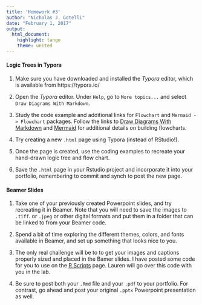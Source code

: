 ```yaml
---
title: 'Homework #3'
author: "Nicholas J. Gotelli"
date: "February 1, 2017"
output: 
  html_document: 
    highlight: tango
    theme: united
---
```


#### Logic Trees in Typora

1. Make sure you have downloaded and installed the *Typora* editor, which is available from https://typora.io/

2. Open the *Typora* editor. Under `Help`, go to `More topics...` and select `Draw Diagrams With Markdown`. 

3. Study the code example and additional links for `Flowchart` and `Mermaid -> Flowchart` packages. Follow the links to   [Draw Diagrams With Markdown](http://support.typora.io/Draw-Diagrams-With-Markdown/)  and [Mermaid](https://knsv.github.io/mermaid/#mermaid) for additional details on building flowcharts.

4. Try creating a new `.html` page using Typora (instead of RStudio!).

5. Once the page is created, use the coding examples to recreate your hand-drawn logic tree and flow chart.

6. Save the `.html` page in your Rstudio project and incorporate it into your portfolio, remembering to commit and synch to post the new page.


#### Beamer Slides

1. Take one of your previously created Powerpoint slides, and try recreating it in Beamer. Note that you will need to save the images to `.tiff`. or `.jpeg` or other digital formats and put them in a folder that can be linked to from your Beamer code.

2. Spend a bit of time exploring the different themes, colors, and fonts available in Beamer, and set up something that looks nice to you.

3. The only real challenge will be to to get your images and captions properly sized and placed in the Bamer slides. I have posted some code for you to use on the [R Scripts](https://gotellilab.github.io/Bio381/Scripts/RScripts.html) page. Lauren will go over this code with you in the lab.

4. Be sure to post both your `.Rmd` file and your `.pdf` to your portfolio. For contrast, go ahead and post your original `.pptx` Powerpoint presentation as well.



